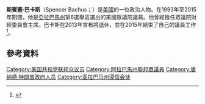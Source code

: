 '''斯賓塞·巴卡斯'''（Spencer Bachus；{{bd|1947年|12月28日}}）是[[美國|美國]]的一位政治人物。在1993年至2015年期間，他是[[亞拉巴馬州|亞拉巴馬州]]第6選舉區選出的美國眾議院議員。他曾經擔任眾議院財經委員會主席。巴卡斯在2013年宣布將退休，並在2015年結束了自己的議員工作<ref>{{cite web |title= Spencer Bachus, dean of Alabama delegation, retiring |publisher= Politico |url= http://www.politico.com/story/2013/09/spencer-bachus-retirement-97553.html |accessdate= 2016-01-05 |archive-date= 2014-10-27 |archive-url= https://web.archive.org/web/20141027061403/http://www.politico.com/story/2013/09/spencer-bachus-retirement-97553.html |dead-url= no }}</ref>。
== 參考資料 ==
{{reflist}}
{{US-poli-bio-stub}}
{{normdaten}}
{{DEFAULTSORT:bachus}}
[[Category:美国共和党联邦众议员|Category:美国共和党联邦众议员]]
[[Category:阿拉巴馬州聯邦眾議員|Category:阿拉巴馬州聯邦眾議員]]
[[Category:唐纳德·特朗普政府人员|Category:唐纳德·特朗普政府人员]]
[[Category:亚拉巴马州浸信会徒|Category:亚拉巴马州浸信会徒]]